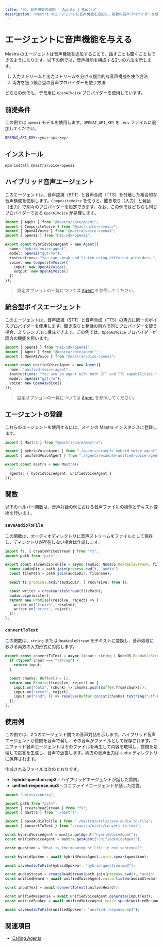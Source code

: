 ```yaml
---
title: "例: 音声機能の追加 | Agents | Mastra"
description: "Mastra のエージェントに音声機能を追加し、複数の音声プロバイダーを使って発話・聴取できるようにする例。"
---
```





# エージェントに音声機能を与える

Mastra のエージェントは音声機能を追加することで、話すことも聞くこともできるようになります。以下の例では、音声機能を構成する2つの方法を示します。

1. 入力ストリームと出力ストリームを分ける複合的な音声構成を使う方法
2. 両方を扱う統合型の音声プロバイダーを使う方法

どちらの例でも、デモ用に `OpenAIVoice` プロバイダーを使用しています。



## 前提条件

この例では `openai` モデルを使用します。`OPENAI_API_KEY` を `.env` ファイルに追加してください。

```bash filename=".env" copy
OPENAI_API_KEY=<your-api-key>
```



## インストール

```bash
npm install @mastra/voice-openai
```



## ハイブリッド音声エージェント

このエージェントは、音声認識（STT）と音声合成（TTS）を分離した複合的な音声構成を使用します。`CompositeVoice` を使うと、聞き取り（入力）と発話（出力）で別々のプロバイダーを設定できます。なお、この例ではどちらも同じプロバイダーである `OpenAIVoice` が処理します。

```typescript filename="src/mastra/agents/example-hybrid-voice-agent.ts" showLineNumbers copy
import { Agent } from "@mastra/core/agent";
import { CompositeVoice } from "@mastra/core/voice";
import { OpenAIVoice } from "@mastra/voice-openai";
import { openai } from "@ai-sdk/openai";

export const hybridVoiceAgent = new Agent({
  name: "hybrid-voice-agent",
  model: openai("gpt-4o"),
  instructions: "You can speak and listen using different providers.",
  voice: new CompositeVoice({
    input: new OpenAIVoice(),
    output: new OpenAIVoice()
  })
});
```

> 設定オプションの一覧については [Agent](../../reference/agents/agent.mdx) を参照してください。



## 統合型ボイスエージェント

このエージェントは、音声認識（STT）と音声合成（TTS）の両方に同一のボイスプロバイダーを使用します。聞き取りと発話の両方で同じプロバイダーを使う場合、よりシンプルに構成できます。この例では、`OpenAIVoice` プロバイダーが両方の機能を担います。

```typescript filename="src/mastra/agents/example-unified-voice-agent.ts" showLineNumbers copy
import { openai } from "@ai-sdk/openai";
import { Agent } from "@mastra/core/agent";
import { OpenAIVoice } from "@mastra/voice-openai";

export const unifiedVoiceAgent = new Agent({
  name: "unified-voice-agent",
  instructions: "You are an agent with both STT and TTS capabilities.",
  model: openai("gpt-4o"),
  voice: new OpenAIVoice()
});
```

> 設定オプションの一覧については [Agent](../../reference/agents/agent.mdx) を参照してください。



## エージェントの登録

これらのエージェントを使用するには、メインの Mastra インスタンスに登録します。

```typescript filename="src/mastra/index.ts" showLineNumbers copy
import { Mastra } from "@mastra/core/mastra";

import { hybridVoiceAgent } from "./agents/example-hybrid-voice-agent";
import { unifiedVoiceAgent } from "./agents/example-unified-voice-agent";

export const mastra = new Mastra({
  // ...
  agents: { hybridVoiceAgent, unifiedVoiceAgent }
});
```
## 関数

以下のヘルパー関数は、音声対話の例における音声ファイルの操作とテキスト変換を行います。

### `saveAudioToFile`

この関数は、オーディオディレクトリに音声ストリームをファイルとして保存し、ディレクトリが存在しない場合は作成します。

```typescript filename="src/mastra/utils/save-audio-to-file.ts" showLineNumbers copy
import fs, { createWriteStream } from "fs";
import path from "path";

export const saveAudioToFile = async (audio: NodeJS.ReadableStream, filename: string): Promise<void> => {
  const audioDir = path.join(process.cwd(), "audio");
  const filePath = path.join(audioDir, filename);

  await fs.promises.mkdir(audioDir, { recursive: true });

  const writer = createWriteStream(filePath);
  audio.pipe(writer);
  return new Promise((resolve, reject) => {
    writer.on("finish", resolve);
    writer.on("error", reject);
  });
};
```

### `convertToText`

この関数は、`string` または `ReadableStream` をテキストに変換し、音声処理における両方の入力形式に対応します。

```typescript filename="src/mastra/utils/convert-to-text.ts" showLineNumbers copy
export const convertToText = async (input: string | NodeJS.ReadableStream): Promise<string> => {
  if (typeof input === "string") {
    return input;
  }

  const chunks: Buffer[] = [];
  return new Promise((resolve, reject) => {
    input.on("data", (chunk) => chunks.push(Buffer.from(chunk)));
    input.on("error", reject);
    input.on("end", () => resolve(Buffer.concat(chunks).toString("utf-8")));
  });
};

```



## 使用例

この例では、2つのエージェント間での音声対話を示します。ハイブリッド音声エージェントが質問を音声で発し、その音声がファイルとして保存されます。ユニファイド音声エージェントはそのファイルを再生して内容を取得し、質問を処理して応答を生成し、音声で返答します。両方の音声出力は `audio` ディレクトリに保存されます。

作成されるファイルは次のとおりです。

- **hybrid-question.mp3** – ハイブリッドエージェントが話した質問。
- **unified-response.mp3** – ユニファイドエージェントが話した応答。

```typescript filename="src/test-voice-agents.ts" showLineNumbers copy
import "dotenv/config";

import path from "path";
import { createReadStream } from "fs";
import { mastra } from "./mastra";

import { saveAudioToFile } from "./mastra/utils/save-audio-to-file";
import { convertToText } from "./mastra/utils/convert-to-text";

const hybridVoiceAgent = mastra.getAgent("hybridVoiceAgent");
const unifiedVoiceAgent = mastra.getAgent("unifiedVoiceAgent");

const question = "What is the meaning of life in one sentence?";

const hybridSpoken = await hybridVoiceAgent.voice.speak(question);

await saveAudioToFile(hybridSpoken!, "hybrid-question.mp3");

const audioStream = createReadStream(path.join(process.cwd(), "audio", "hybrid-question.mp3"));
const unifiedHeard = await unifiedVoiceAgent.voice.listen(audioStream);

const inputText = await convertToText(unifiedHeard!);

const unifiedResponse = await unifiedVoiceAgent.generate(inputText);
const unifiedSpoken = await unifiedVoiceAgent.voice.speak(unifiedResponse.text);

await saveAudioToFile(unifiedSpoken!, "unified-response.mp3");
```

<GithubLink
  outdated={true}
  marginTop='mt-16'
  link="https://github.com/mastra-ai/mastra/blob/main/examples/basics/agents/voice-capabilities"
/>



## 関連項目

- [Calling Agents](./calling-agents.mdx#from-the-command-line)

